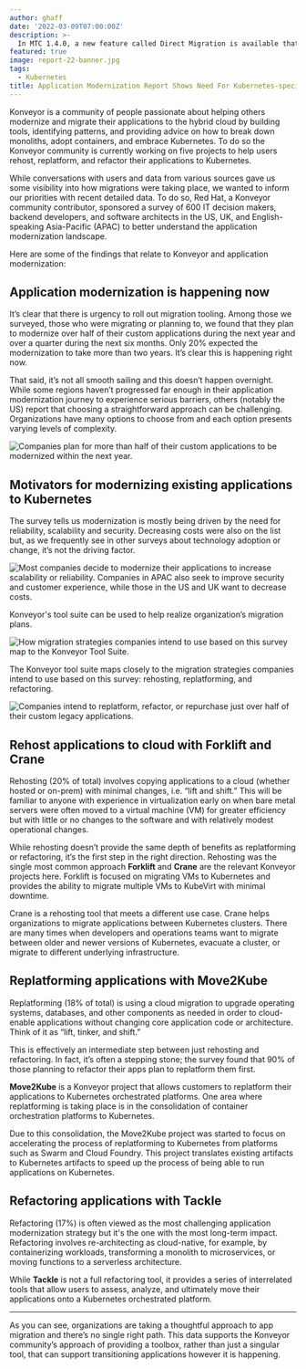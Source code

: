 ```yaml
---
author: ghaff
date: '2022-03-09T07:00:00Z'
description: >-
  In MTC 1.4.0, a new feature called Direct Migration is available that will yield significant time savings for most customers migrating persistent volumes and/or internal images.
featured: true
image: report-22-banner.jpg
tags:
  - Kubernetes
title: Application Modernization Report Shows Need For Kubernetes-specific Migration Tooling
---
```


Konveyor is a community of people passionate about helping others modernize and migrate their applications to the hybrid cloud by building tools, identifying patterns, and providing advice on how to break down monoliths, adopt containers, and embrace Kubernetes. To do so the Konveyor community is currently working on five projects to help users rehost, replatform, and refactor their applications to Kubernetes.

While conversations with users and data from various sources gave us some visibility into how migrations were taking place, we wanted to inform our priorities with recent detailed data. To do so, Red Hat, a Konveyor community contributor, sponsored a survey of 600 IT decision makers, backend developers, and software architects in the US, UK, and English-speaking Asia-Pacific (APAC) to better understand the application modernization landscape.

Here are some of the findings that relate to Konveyor and application modernization:

## Application modernization is happening now

It’s clear that there is urgency to roll out migration tooling. Among those we surveyed, those who were migrating or planning to, we found that they plan to modernize over half of their custom applications during the next year and over a quarter during the next six months. Only 20% expected the modernization to take more than two years. It’s clear this is happening right now.

That said, it’s not all smooth sailing and this doesn’t happen overnight. While some regions haven’t progressed far enough in their application modernization journey to experience serious barriers, others (notably the US) report that choosing a straightforward approach can be challenging. Organizations have many options to choose from and each option presents varying levels of complexity.

![Companies plan for more than half of their custom applications to be modernized within the next year.](modernization-plan.svg)

## Motivators for modernizing existing applications to Kubernetes

The survey tells us modernization is mostly being driven by the need for reliability, scalability and security. Decreasing costs were also on the list but, as we frequently see in other surveys about technology adoption or change, it’s not the driving factor.

![Most companies decide to modernize their applications to increase scalability or reliability. Companies in APAC also seek to improve security and customer experience, while those in the US and UK want to decrease costs.](increase-scalability.svg)

Konveyor's tool suite can be used to help realize organization’s migration plans.

![How migration strategies companies intend to use based on this survey map to the Konveyor Tool Suite.](map-to-konveyor.svg)

The Konveyor tool suite maps closely to the migration strategies companies intend to use based on this survey: rehosting, replatforming, and refactoring.

![Companies intend to replatform, refactor, or repurchase just over half of their custom legacy applications.](replatform-plan.svg)

## Rehost applications to cloud with Forklift and Crane

Rehosting (20% of total) involves copying applications to a cloud (whether hosted or on-prem) with minimal changes, i.e. “lift and shift.” This will be familiar to anyone with experience in virtualization early on when bare metal servers were often moved to a virtual machine (VM) for greater efficiency but with little or no changes to the software and with relatively modest operational changes.

While rehosting doesn’t provide the same depth of benefits as replatforming or refactoring, it’s the first step in the right direction. Rehosting was the single most common approach
**Forklift** and **Crane** are the relevant Konveyor projects here. Forklift is focused on migrating VMs to Kubernetes and provides the ability to migrate multiple VMs to KubeVirt with minimal downtime.

Crane is a rehosting tool that meets a different use case. Crane helps organizations to migrate applications between Kubernetes clusters. There are many times when developers and operations teams want to migrate between older and newer versions of Kubernetes, evacuate a cluster, or migrate to different underlying infrastructure.

## Replatforming applications with Move2Kube

Replatforming (18% of total) is using a cloud migration to upgrade operating systems, databases, and other components as needed in order to cloud-enable applications without changing core application code or architecture. Think of it as “lift, tinker, and shift.”

This is effectively an intermediate step between just rehosting and refactoring. In fact, it’s often a stepping stone; the survey found that 90% of those planning to refactor their apps plan to replatform them first.

**Move2Kube** is a Konveyor project that allows customers to replatform their applications to Kubernetes orchestrated platforms. One area where replatforming is taking place is in the consolidation of container orchestration platforms to Kubernetes.

Due to this consolidation, the Move2Kube project was started to focus on accelerating the process of replatforming to Kubernetes from platforms such as Swarm and Cloud Foundry. This project translates existing artifacts to Kubernetes artifacts to speed up the process of being able to run applications on Kubernetes.

## Refactoring applications with Tackle

Refactoring (17%) is often viewed as the most challenging application modernization strategy but it's the one with the most long-term impact. Refactoring involves re-architecting as cloud-native, for example, by containerizing workloads, transforming a monolith to microservices, or moving functions to a serverless architecture.

While **Tackle** is not a full refactoring tool, it provides a series of interrelated tools that allow users to assess, analyze, and ultimately move their applications onto a Kubernetes orchestrated platform.

---

As you can see, organizations are taking a thoughtful approach to app migration and there’s no single right path. This data supports the Konveyor community’s approach of providing a toolbox, rather than just a singular tool, that can support transitioning applications however it is happening.
